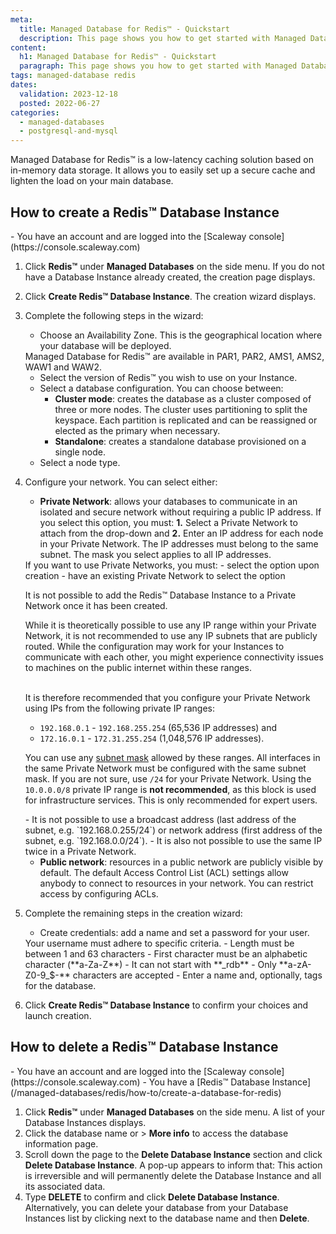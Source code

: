 ```yaml
---
meta:
  title: Managed Database for Redis™ - Quickstart
  description: This page shows you how to get started with Managed Database for Redis™.
content:
  h1: Managed Database for Redis™ - Quickstart
  paragraph: This page shows you how to get started with Managed Database for Redis™.
tags: managed-database redis
dates:
  validation: 2023-12-18
  posted: 2022-06-27
categories:
  - managed-databases
  - postgresql-and-mysql
---
```


Managed Database for Redis™ is a low-latency caching solution based on in-memory data storage. It allows you to easily set up a secure cache and lighten the load on your main database.

<Macro id="iam-requirements" />

## How to create a Redis™ Database Instance

<Message type="requirement">
  - You have an account and are logged into the [Scaleway console](https://console.scaleway.com)
</Message>

1. Click **Redis™** under **Managed Databases** on the side menu. If you do not have a Database Instance already created, the creation page displays.
2. Click **Create Redis™ Database Instance**. The creation wizard displays.
3. Complete the following steps in the wizard:
    - Choose an Availability Zone. This is the geographical location where your database will be deployed.

    <Message type="note">
      Managed Database for Redis™ are available in PAR1, PAR2, AMS1, AMS2, WAW1 and WAW2.
    </Message>

    - Select the version of Redis™ you wish to use on your Instance.
    - Select a database configuration. You can choose between:
        - **Cluster mode**: creates the database as a cluster composed of three or more nodes. The cluster uses partitioning to split the keyspace. Each partition is replicated and can be reassigned or elected as the primary when necessary.
        - **Standalone**: creates a standalone database provisioned on a single node.
    - Select a node type.
4. Configure your network. You can select either:
    - **Private Network**: allows your databases to communicate in an isolated and secure network without requiring a public IP address. If you select this option, you must: **1.** Select a Private Network to attach from the drop-down and **2.** Enter an IP address for each node in your Private Network. The IP addresses must belong to the same subnet. The mask you select applies to all IP addresses.

    <Message type="important">
    If you want to use Private Networks, you must:
    - select the option upon creation
    - have an existing Private Network to select the option

    It is not possible to add the Redis™ Database Instance to a Private Network once it has been created.

    </Message>

    <Message type="note">
    While it is theoretically possible to use any IP range within your Private Network, it is not recommended to use any IP subnets that are publicly routed. While the configuration may work for your Instances to communicate with each other, you might experience connectivity issues to machines on the public internet within these ranges. <br /><br />

    It is therefore recommended that you configure your Private Network using IPs from the following private IP ranges:
    - `192.168.0.1` - `192.168.255.254` (65,536 IP addresses) and
    - `172.16.0.1` - `172.31.255.254` (1,048,576 IP addresses).

    You can use any [subnet mask](https://en.wikipedia.org/wiki/Subnetwork) allowed by these ranges. All interfaces in the same Private Network must be configured with the same subnet mask. If you are not sure, use `/24` for your Private Network.
    Using the `10.0.0.0/8` private IP range is **not recommended**, as this block is used for infrastructure services. This is only recommended for expert users.

    <Message type="important">
    - It is not possible to use a broadcast address (last address of the subnet, e.g. `192.168.0.255/24`) or network address (first address of the subnet, e.g. `192.168.0.0/24`).
    - It is also not possible to use the same IP twice in a Private Network.

    </Message>

    </Message>

    - **Public network**: resources in a public network are publicly visible by default. The default Access Control List (ACL)
    settings allow anybody to connect to resources in your network. You can restrict access by configuring ACLs.
5. Complete the remaining steps in the creation wizard:
    - Create credentials: add a name and set a password for your user.
    <Message type="important">
      Your username must adhere to specific criteria.
      - Length must be between 1 and 63 characters
      - First character must be an alphabetic character (**a-Za-Z**)
      - It can not start with **_rdb**
      - Only **a-zA-Z0-9_$-** characters are accepted
    </Message>
    - Enter a name and, optionally, tags for the database.
6. Click **Create Redis™ Database Instance** to confirm your choices and launch creation.

## How to delete a Redis™ Database Instance

<Message type="requirement">
  - You have an account and are logged into the [Scaleway console](https://console.scaleway.com)
  - You have a [Redis™ Database Instance](/managed-databases/redis/how-to/create-a-database-for-redis)
</Message>

1. Click **Redis™** under **Managed Databases** on the side menu. A list of your Database Instances displays.
2. Click the database name or <Icon name="more" /> > **More info** to access the database information page.
3. Scroll down the page to the **Delete Database Instance** section and click **Delete Database Instance**. A pop-up appears to inform that:
    <Message type="important">
      This action is irreversible and will permanently delete the Database Instance and all its associated data.
    </Message>
4. Type **DELETE** to confirm and click **Delete Database Instance**.
    <Message type="tip">
      Alternatively, you can delete your database from your Database Instances list by clicking <Icon name="more" /> next to the database name and then **Delete**.
    </Message>